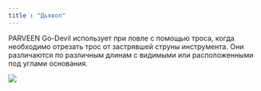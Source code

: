 ```yaml
---
title : "Дьявол"
---
```


PARVEEN Go-Devil использует при ловле с помощью троса, когда необходимо отрезать трос от застрявшей струны инструмента. Они различаются по различным длинам с видимыми или расположенными под углами основания.

<img src="./wireline-cutter.png" />
